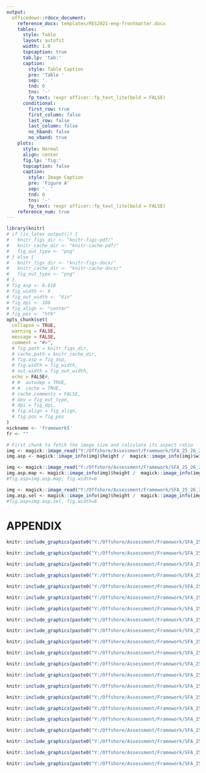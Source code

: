 ```yaml
---
output:
  officedown::rdocx_document:
    reference_docx: templates/RES2021-eng-frontmatter.docx
    tables:
      style: Table
      layout: autofit
      width: 1.0
      topcaption: true
      tab.lp: 'tab:'
      caption:
        style: Table Caption
        pre: 'Table '
        sep: '. '
        tnd: 0
        tns: '-'
        fp_text: !expr officer::fp_text_lite(bold = FALSE)
      conditional:
        first_row: true
        first_column: false
        last_row: false
        last_column: false
        no_hband: false
        no_vband: true
    plots:
      style: Normal
      align: center
      fig.lp: 'fig:'
      topcaption: false
      caption:
        style: Image Caption
        pre: 'Figure A'
        sep: '. '
        tnd: 0
        tns: '-'
        fp_text: !expr officer::fp_text_lite(bold = FALSE)
    reference_num: true
---
```

<!-- The following code should appear at the beginning of the first appendix.
After that, all subsequent sections will be turned into appendices. -->

<!-- `r if(knitr:::is_latex_output()) '\\Appendices'` -->

<!-- `r if(!knitr:::is_latex_output()) '# Appendix {-}'` -->

```r
library(knitr)
# if (is_latex_output()) {
#   knitr_figs_dir <- "knitr-figs-pdf/"
#   knitr_cache_dir <- "knitr-cache-pdf/"
#   fig_out_type <- "png"
# } else {
#   knitr_figs_dir <- "knitr-figs-docx/"
#   knitr_cache_dir <- "knitr-cache-docx/"
#   fig_out_type <- "png"
# }
# fig_asp <- 0.618
# fig_width <- 9
# fig_out_width <- "6in"
# fig_dpi <- 180
# fig_align <- "center"
# fig_pos <- "htb"
opts_chunk$set(
  collapse = TRUE,
  warning = FALSE,
  message = FALSE,
  comment = "#>",
  # fig.path = knitr_figs_dir,
  # cache.path = knitr_cache_dir,
  # fig.asp = fig_asp,
  # fig.width = fig_width,
  # out.width = fig_out_width,
  echo = FALSE#,
  # #  autodep = TRUE,
  # #  cache = TRUE,
  # cache.comments = FALSE,
  # dev = fig_out_type,
  # dpi = fig_dpi,
  # fig.align = fig_align,
  # fig.pos = fig_pos
)
nickname <- 'framework5'
fr <- ""

```

```r
# First chunk to fetch the image size and calculate its aspect ratio
img <- magick::image_read("Y:/Offshore/Assessment/Framework/SFA_25_26_2024/DataInputs/Survey/framework5/shf_survey_75plus_Sab.png") # read the image using the magic library
img.asp <- magick::image_info(img)$height /  magick::image_info(img)$width # calculate the figures aspect ratio

img <- magick::image_read("Y:/Offshore/Assessment/Framework/SFA_25_26_2024/DataInputs/Survey/framework5/stations_Mid.png") # read the image using the magic library
img.asp.map <- magick::image_info(img)$height /  magick::image_info(img)$width # calculate the figures aspect ratio
#fig.asp=img.asp.map, fig.width=6

img <- magick::image_read("Y:/Offshore/Assessment/Framework/SFA_25_26_2024/DataInputs/Port_sampling/mod_wbit/BBn/shf_selectivity_cumulative.png") # read the image using the magic library
img.asp.sel <- magick::image_info(img)$height /  magick::image_info(img)$width # calculate the figures aspect ratio
#fig.asp=img.asp.sel, fig.width=6

```

# APPENDIX {#app:a}

```r
knitr::include_graphics(paste0("Y:/Offshore/Assessment/Framework/SFA_25_26_2024/DataInputs/Survey/", nickname, "/stations_Mid", fr, ".png"))
```

```r
knitr::include_graphics(paste0("Y:/Offshore/Assessment/Framework/SFA_25_26_2024/DataInputs/Survey/", nickname, "/stations_Sab", fr, ".png"))
```

```r
knitr::include_graphics(paste0("Y:/Offshore/Assessment/Framework/SFA_25_26_2024/DataInputs/Survey/", nickname, "/stations_Ban", fr, ".png"))
```

```r
knitr::include_graphics(paste0("Y:/Offshore/Assessment/Framework/SFA_25_26_2024/DataInputs/Survey/", nickname, "/stations_BBn", fr, ".png"))
```

```r
knitr::include_graphics(paste0("Y:/Offshore/Assessment/Framework/SFA_25_26_2024/DataInputs/Survey/", nickname, "/stations_BBs", fr, ".png"))
```

```r
knitr::include_graphics(paste0("Y:/Offshore/Assessment/Framework/SFA_25_26_2024/DataInputs/Survey/", nickname, "/stations_Ger", fr, ".png"))
```

```r
knitr::include_graphics(paste0("Y:/Offshore/Assessment/Framework/SFA_25_26_2024/DataInputs/Survey/", nickname, "/stations_GBb", fr, ".png"))
```

```r
knitr::include_graphics(paste0("Y:/Offshore/Assessment/Framework/SFA_25_26_2024/DataInputs/Ageing/Sab/age_map", fr, ".png"))
```

```r
knitr::include_graphics(paste0("Y:/Offshore/Assessment/Framework/SFA_25_26_2024/DataInputs/Ageing/BBn/age_map", fr, ".png"))
```

```r
knitr::include_graphics(paste0("Y:/Offshore/Assessment/Framework/SFA_25_26_2024/DataInputs/Port_sampling/mod_wbit/Mid/shf_selectivity_cumulative", fr, ".png"))
```

```r
knitr::include_graphics(paste0("Y:/Offshore/Assessment/Framework/SFA_25_26_2024/DataInputs/Port_sampling/mod_wbit/Ban/shf_selectivity_cumulative", fr, ".png"))
```

```r
knitr::include_graphics(paste0("Y:/Offshore/Assessment/Framework/SFA_25_26_2024/DataInputs/Port_sampling/mod_wbit/BBs/shf_selectivity_cumulative", fr, ".png"))
```

```r
knitr::include_graphics(paste0("Y:/Offshore/Assessment/Framework/SFA_25_26_2024/DataInputs/Port_sampling/mod_wbit/Ger/shf_selectivity_cumulative", fr, ".png"))
```

```r
knitr::include_graphics(paste0("Y:/Offshore/Assessment/Framework/SFA_25_26_2024/DataInputs/Port_sampling/mod_wbit/GBb/shf_selectivity_cumulative", fr, ".png"))
```

```r
knitr::include_graphics(paste0("Y:/Offshore/Assessment/Framework/SFA_25_26_2024/DataInputs/Port_sampling/mod_wbit/Sab/shf_selectivity_cumulative", fr, ".png"))
```

```r
knitr::include_graphics(paste0("Y:/Offshore/Assessment/Framework/SFA_25_26_2024/DataInputs/Port_sampling/mod_wbit/BBn/shf_selectivity_cumulative", fr, ".png"))
```


```r
knitr::include_graphics(paste0("Y:/Offshore/Assessment/Framework/SFA_25_26_2024/DataInputs/Survey/", nickname, "/shf_survey_75plus_Sab.png"))
```

```r
knitr::include_graphics(paste0("Y:/Offshore/Assessment/Framework/SFA_25_26_2024/DataInputs/Survey/", nickname, "/shf_survey_75plus_BBn.png"))
```

```r
knitr::include_graphics(paste0("Y:/Offshore/Assessment/Framework/SFA_25_26_2024/DataInputs/Survey/", nickname,"/shf_survey_75plus_BBs.png"))
```

```r
knitr::include_graphics(paste0("Y:/Offshore/Assessment/Framework/SFA_25_26_2024/DataInputs/Survey/", nickname,"/shf_survey_75plus_Ger.png"))
```

```r
knitr::include_graphics(paste0("Y:/Offshore/Assessment/Framework/SFA_25_26_2024/DataInputs/Survey/", nickname,"/shf_survey_75plus_GBb.png"))
```


